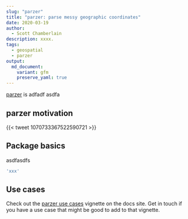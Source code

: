 ```yaml
---
slug: "parzer"
title: "parzer: parse messy geographic coordinates"
date: 2020-03-19
author:
  - Scott Chamberlain
description: xxxx.
tags:
  - geospatial
  - parzer
output: 
  md_document:
    variant: gfm
    preserve_yaml: true
---
```


[parzer][] is adfadf asdfa

parzer motivation
------------------

{{< tweet 1070733367522590721 >}}


Package basics
------------------

asdfasdfs

```r
'xxx'
```

Use cases
------------------

Check out the [parzer use cases][usecases] vignette on the docs site.
Get in touch if you have a use case that might be good to add to that
vignette.


[parzer]: https://github.com/ropensci/parzer
[usecases]: https://docs.ropensci.org/parzer/articles/use_cases.html
